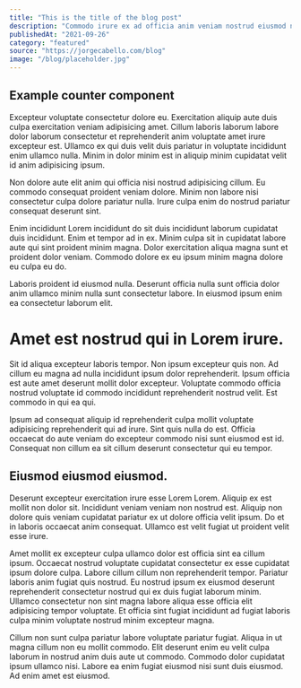```yaml
---
title: "This is the title of the blog post"
description: "Commodo irure ex ad officia anim veniam nostrud eiusmod nisi quis reprehenderit."
publishedAt: "2021-09-26"
category: "featured"
source: "https://jorgecabello.com/blog"
image: "/blog/placeholder.jpg"
---
```




## Example counter component

<Counter />


Excepteur voluptate consectetur dolore eu. Exercitation aliquip aute duis culpa exercitation veniam adipisicing amet. Cillum laboris laborum labore dolor laborum consectetur et reprehenderit anim voluptate amet irure excepteur est. Ullamco ex qui duis velit duis pariatur in voluptate incididunt enim ullamco nulla. Minim in dolor minim est in aliquip minim cupidatat velit id anim adipisicing ipsum.

Non dolore aute elit anim qui officia nisi nostrud adipisicing cillum. Eu commodo consequat proident veniam dolore. Minim non labore nisi consectetur culpa dolore pariatur nulla. Irure culpa enim do nostrud pariatur consequat deserunt sint.

Enim incididunt Lorem incididunt do sit duis incididunt laborum cupidatat duis incididunt. Enim et tempor ad in ex. Minim culpa sit in cupidatat labore aute qui sint proident minim magna. Dolor exercitation aliqua magna sunt et proident dolor veniam. Commodo dolore ex eu ipsum minim magna dolore eu culpa eu do.

Laboris proident id eiusmod nulla. Deserunt officia nulla sunt officia dolor anim ullamco minim nulla sunt consectetur labore. In eiusmod ipsum enim ea consectetur laborum elit.



# Amet est nostrud qui in Lorem irure.

Sit id aliqua excepteur laboris tempor. Non ipsum excepteur quis non. Ad cillum eu magna ad nulla incididunt ipsum dolor reprehenderit. Ipsum officia est aute amet deserunt mollit dolor excepteur. Voluptate commodo officia nostrud voluptate id commodo incididunt reprehenderit nostrud velit. Est commodo in qui ea qui.

Ipsum ad consequat aliquip id reprehenderit culpa mollit voluptate adipisicing reprehenderit qui ad irure. Sint quis nulla do est. Officia occaecat do aute veniam do excepteur commodo nisi sunt eiusmod est id. Consequat non cillum ea sit cillum deserunt consectetur qui eu tempor.

## Eiusmod eiusmod eiusmod.

Deserunt excepteur exercitation irure esse Lorem Lorem. Aliquip ex est mollit non dolor sit. Incididunt veniam veniam non nostrud est. Aliquip non dolore quis veniam cupidatat pariatur ex ut dolore officia velit ipsum. Do et in laboris occaecat anim consequat. Ullamco est velit fugiat ut proident velit esse irure.

Amet mollit ex excepteur culpa ullamco dolor est officia sint ea cillum ipsum. Occaecat nostrud voluptate cupidatat consectetur ex esse cupidatat ipsum dolore culpa. Labore cillum cillum non reprehenderit tempor. Pariatur laboris anim fugiat quis nostrud. Eu nostrud ipsum ex eiusmod deserunt reprehenderit consectetur nostrud qui ex duis fugiat laborum minim. Ullamco consectetur non sint magna labore aliqua esse officia elit adipisicing tempor voluptate. Et officia sint fugiat incididunt ad fugiat laboris culpa minim voluptate nostrud minim excepteur magna.

Cillum non sunt culpa pariatur labore voluptate pariatur fugiat. Aliqua in ut magna cillum non eu mollit commodo. Elit deserunt enim eu velit culpa laborum in nostrud anim duis aute ut commodo. Commodo dolor cupidatat ipsum ullamco nisi. Labore ea enim fugiat eiusmod nisi sunt duis eiusmod. Ad enim amet est eiusmod.

